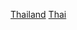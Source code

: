 {{Portal|泰國|體育運動}}
{{Year by category
|m=2
|c=0
|d=1
|y=4
|cat=泰國體育
|sortkey=體育
|parent= 各年份泰國體育
|subcat=2014年泰國
}}
[[Category:2014年各國體育|Thailand]]
[[Category:2014年亞洲體育|Thai]]